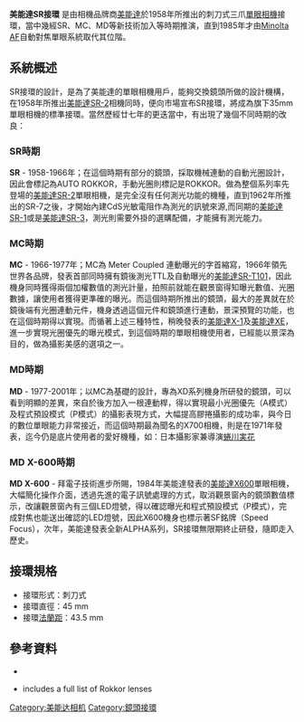 '''美能達SR接環''' 是由相機品牌商[[美能達|美能達]]於1958年所推出的刺刀式三爪[[單眼相機|單眼相機]]接環，當中幾經SR、MC、MD等新技術加入等時期推演，直到1985年才由[[Minolta_AF|Minolta AF]]自動對焦單眼系統取代其位階。

==系統概述==
SR接環的設計，是為了美能達的單眼相機用戶，能夠交換鏡頭所做的設計機構，在1958年所推出[[美能達SR-2|美能達SR-2]]相機同時，便向市場宣布SR接環，將成為旗下35mm單眼相機的標準接環。當然歷經廿七年的更迭當中，有出現了幾個不同時期的改良：
===SR時期===
'''SR''' - 1958-1966年；在這個時期有部分的鏡頭，採取機械連動的自動光圈設計，因此會標記為AUTO ROKKOR，手動光圈則標記是ROKKOR。做為整個系列率先登場的[[美能達SR-2|美能達SR-2]]單眼相機，是完全沒有任何測光功能的機種，直到1962年所推出的SR-7之後，才開始內建CdS光敏電阻作為測光的訊號來源,而同期的[[美能達SR-1|美能達SR-1]]或是[[美能達SR-3|美能達SR-3]]，測光則需要外掛的選購配備，才能擁有測光能力。
===MC時期===
'''MC''' - 1966-1977年；MC為 Meter Coupled 連動曝光的字首縮寫，1966年領先世界各品牌，發表首部同時擁有鏡後測光TTL及自動曝光的[[美能達SR-T101|美能達SR-T101]]，因此機身同時獲得兩個加權數值的測光計量，拍照前就能在觀景窗得知曝光數值、光圈數據，讓使用者獲得更準確的曝光。而這個時期所推出的鏡頭，最大的差異就在於鏡後端有光圈連動元件，機身透過這個元件和鏡頭進行連動，景深預覽的功能，也在這個時期得以實現。而循著上述三種特性，稍晚發表的[[美能達X-1|美能達X-1]]及[[美能達XE|美能達XE]]，進一步實現光圈優先的曝光模式，到這個時期的單眼相機使用者，已經能以景深為目的，做為攝影美感的選項之一。
===MD時期===
'''MD''' - 1977-2001年；以MC為基礎的設計，專為XD系列機身所研發的鏡頭，可以看到明顯的差異，來自於後方加入一根連動桿，得以實現最小光圈優先（A模式）及程式預設模式（P模式）的攝影表現方式，大幅提高膠捲攝影的成功率，與今日的數位單眼能力非常接近，而這個時期最為聞名的X700相機，則是在1971年發表，迄今仍是底片使用者的愛好機種，如：日本攝影家兼導演[[蜷川実花|蜷川実花]]
===MD X-600時期===
'''MD X-600''' - 拜電子技術進步所賜，1984年美能達發表的[[美能達X600|美能達X600]]單眼相機，大幅簡化操作介面，透過先進的電子訊號處理的方式，取消觀景窗內的鏡頭數值標示，改讓觀景窗內有三個LED燈號，得以確認曝光和程式預設模式（P模式），完成對焦也能送出確認的LED燈號，因此X600機身也標示著SF銘牌（Speed Focus），次年，美能達發表全新ALPHA系列，SR接環無限期終止研發，隨即走入歷史。
==接環規格==
*接環形式：刺刀式
*接環直徑：45 mm
*接環[[法蘭距|法蘭距]]：43.5 mm

==參考資料==
* {{cite web|title=Notes on Minolta-Style 35mm Manual Focus SR, MC, MD, and X-600 Lens Interchangeability|first=Peter|last=Blaise Monahon|date=|url=http://geocities.com/peterblaise/minoltamf/|archive-url=https://web.archive.org/web/20091027033240/http://geocities.com/peterblaise/minoltamf/|archive-date=2009-10-27|accessdate=2015-07-12|deadurl=yes}}
* {{cite web|title=Rokkor Digital|first=Baris S.|last=Bille|publisher=BilleAD.com|url=http://www.rokkordigital.com|archive-url=https://web.archive.org/web/20120425150906/http://www.rokkordigital.com/|archive-date=2012-04-25|accessdate=2015-07-12|deadurl=yes}} includes a full list of Rokkor lenses

[[Category:美能达相机|Category:美能达相机]]
[[Category:鏡頭接環|Category:鏡頭接環]]